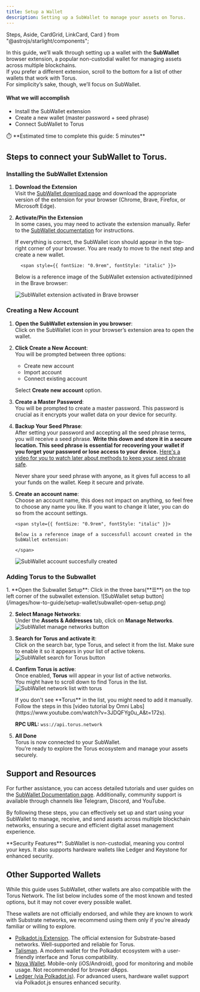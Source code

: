 ```yaml
---
title: Setup a Wallet
description: Setting up a SubWallet to manage your assets on Torus.
---
```


  Steps,
  Aside,
  CardGrid,
  LinkCard,
  Card
} from "@astrojs/starlight/components";

In this guide, we’ll walk through setting up a wallet with the **SubWallet** browser extension, a popular non-custodial wallet for managing assets across multiple blockchains.  
If you prefer a different extension, scroll to the bottom for a list of other wallets that work with Torus.  
For simplicity’s sake, though, we’ll focus on SubWallet.

#### What we will accomplish

- Install the SubWallet extension
- Create a new wallet (master password + seed phrase)
- Connect SubWallet to Torus

<Aside>
⏱️ **Estimated time to complete this guide: 5 minutes**
</Aside>

## Steps to connect your SubWallet to Torus.

###  Installing the SubWallet Extension

<Steps>

1.  **Download the Extension**  
    Visit the [SubWallet download page](https://www.subwallet.app/download.html) and download the appropriate version of the extension for your browser (Chrome, Brave, Firefox, or Microsoft Edge).

3.  **Activate/Pin the Extension**  
     In some cases, you may need to activate the extension manually. Refer to the [SubWallet documentation](https://docs.subwallet.app/main) for instructions.

    If everything is correct, the SubWallet icon should appear in the top-right corner of your browser. You are ready to move to the next step and create a new wallet.

          <span style={{ fontSize: "0.9rem", fontStyle: "italic" }}>

    Below is a reference image of the SubWallet extension activated/pinned in
    the Brave browser:

    </span>

    ![SubWallet extension activated in Brave browser](/images/how-to-guide/setup-wallet/subwallet-extension-activated.png)

</Steps>

### Creating a New Account

<Steps>

1.  **Open the SubWallet extension in you browser**:   
     Click on the SubWallet icon in your browser’s extension area to open the wallet.

2.  **Click Create a New Account**:  
     You will be prompted between three options:

    - Create new account
    - Import account
    - Connect existing account   
        
    Select **Create new account** option.


3.  **Create a Master Password**:  
    You will be prompted to create a master password. This password is crucial as it encrypts your wallet data on your device for security.

4.  **Backup Your Seed Phrase**:  
     After setting your password and accepting all the seed phrase terms, you will receive a seed phrase. **Write this down and store it in a secure location. This seed phrase is essential for recovering your wallet if you forget your password or lose access to your device.**
    [Here's a video for you to watch later about methods to keep your seed phrase safe](https://www.youtube.com/watch?v=fdtx0MG0Xgo).

    <Aside type="danger">

    Never share your seed phrase with anyone, as it gives full access to all
    your funds on the wallet. Keep it secure and private.

    </Aside>

5.  **Create an account name**:   
    Choose an account name, this does not impact on anything, so feel free to choose any name you like. If you want to change it later, you can do so from the account settings.

        <span style={{ fontSize: "0.9rem", fontStyle: "italic" }}>

        Below is a reference image of a successfull account created in the
        SubWallet extension:

        </span>

    ![SubWallet account succesfully created](/images/how-to-guide/setup-wallet/subwallet-created-successfully.png)

</Steps>

### Adding Torus to the Subwallet

<Steps>
1. **Open the Subwallet Setup**:  
  Click in the three bars(**☰**) on the top left corner of the subwallet extension.
  ![SubWallet setup button](/images/how-to-guide/setup-wallet/subwallet-open-setup.png)

2. **Select Manage Networks**:  
   Under the **Assets & Addresses** tab, click on **Manage Networks**.
   ![SubWallet manage networks button](/images/how-to-guide/setup-wallet/subwallet-select-config-to-add-network.png)

3. **Search for Torus and activate it**:  
    Click on the search bar, type Torus, and select it from the list. Make sure to enable it so it appears in your list of active tokens.
   ![SubWallet search for Torus button](/images/how-to-guide/setup-wallet/subwallet-search-torus-network.png)

4. **Confirm Torus is active**:  
    Once enabled, **Torus** will appear in your list of active networks.  
    You might have to scroll down to find Torus in the list.
   ![SubWallet network list with torus](/images/how-to-guide/setup-wallet/subwallet-done-torus-setup.png)

     <Aside>
    If you don't see **Torus** in the list, you might need to add it manually.  
    Follow the steps in this [video tutorial by Omni Labs](https://www.youtube.com/watch?v=3JDQFYg0u_A&t=172s).

   **RPC URL:** `wss://api.torus.network`


     </Aside>

5. **All Done**  
   Torus is now connected to your SubWallet.  
   You’re ready to explore the Torus ecosystem and manage your assets securely.


</Steps>


## Support and Resources

For further assistance, you can access detailed tutorials and user guides on the [SubWallet Documentation page](https://docs.subwallet.app/main). Additionally, community support is available through channels like Telegram, Discord, and YouTube.

By following these steps, you can effectively set up and start using your SubWallet to manage, receive, and send assets across multiple blockchain networks, ensuring a secure and efficient digital asset management experience.

<Aside>
  **Security Features**: SubWallet is non-custodial, meaning you control your
  keys. It also supports hardware wallets like Ledger and Keystone for enhanced
  security.
</Aside>

## Other Supported Wallets

While this guide uses SubWallet, other wallets are also compatible with the Torus Network.
The list below includes some of the most known and tested options, but it may not cover every possible wallet.

These wallets are not officially endorsed, and while they are known to work with Substrate networks, we recommend using them only if you're already familiar or willing to explore.

- [Polkadot.js Extension](https://polkadot.js.org/extension/).
  The official extension for Substrate-based networks. Well-supported and reliable for Torus.
- [Talisman](https://talisman.xyz/).
  A modern wallet for the Polkadot ecosystem with a user-friendly interface and Torus compatibility.
- [Nova Wallet](https://novawallet.io/).
  Mobile-only (iOS/Android), good for monitoring and mobile usage. Not recommended for browser dApps.
- [Ledger (via Polkadot.js)](https://wiki.polkadot.network/docs/learn-ledger).
  For advanced users, hardware wallet support via Polkadot.js ensures enhanced security.
